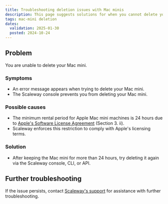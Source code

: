 ```yaml
---
title: Troubleshooting deletion issues with Mac minis
description: This page suggests solutions for when you cannot delete your Mac mini
tags: mac-mini deletion
dates:
  validation: 2025-01-30
  posted: 2024-10-24
---
```


## Problem
You are unable to delete your Mac mini.

### Symptoms
- An error message appears when trying to delete your Mac mini.
- The Scaleway console prevents you from deleting your Mac mini.

### Possible causes
- The minimum rental period for Apple Mac mini machines is 24 hours due to [Apple's Software License Agreement](https://www.apple.com/legal/sla/docs/macOSSequoia.pdf) (Section 3. ii).
- Scaleway enforces this restriction to comply with Apple's licensing terms.

### Solution
- After keeping the Mac mini for more than 24 hours, try deleting it again via the Scaleway console, CLI, or API.

## Further troubleshooting
If the issue persists, contact [Scaleway's support](https://console.scaleway.com/support) for assistance with further troubleshooting.

